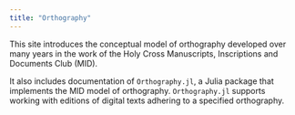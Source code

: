 ```yaml
---
title: "Orthography"
---
```



This site introduces the conceptual model of orthography developed over many years in the work of the Holy Cross Manuscripts, Inscriptions and Documents Club (MID). 

It also includes documentation of `Orthography.jl`, a Julia package that implements the MID model of orthography. `Orthography.jl` supports working with editions of digital texts adhering to a specified orthography.


